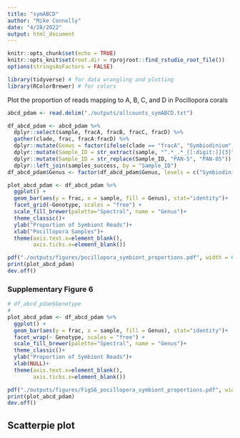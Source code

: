 ```yaml
---
title: "symABCD"
author: "Mike Connelly"
date: "4/28/2022"
output: html_document
---
```


```r
knitr::opts_chunk$set(echo = TRUE)
knitr::opts_knit$set(root.dir = rprojroot::find_rstudio_root_file())
options(stringsAsFactors = FALSE)
```

```r
library(tidyverse) # for data wrangling and plotting
library(RColorBrewer) # for colors
```

Plot the proportion of reads mapping to A, B, C, and D in Pocillopora corals

```r
abcd_pdam <- read.delim("./outputs/allcounts_symABCD.txt")

df_abcd_pdam <- abcd_pdam %>% 
  dplyr::select(sample, fracA, fracB, fracC, fracD) %>% 
  gather(clade, frac, fracA:fracD) %>% 
  dplyr::mutate(Genus = factor(ifelse(clade == "fracA", "Symbiodinium", ifelse(clade == "fracB", "Breviolum", ifelse(clade == "fracC", "Cladocopium", "Durusdinium"))))) %>%
  dplyr::mutate(Sample_ID = str_extract(sample, "^.*_.*_[[:digit:]]{3}")) %>%
  dplyr::mutate(Sample_ID = str_replace(Sample_ID, "PAN-5", "PAN-05")) %>% 
  dplyr::left_join(samples_success, by = "Sample_ID")
df_abcd_pdam$Genus <- factor(df_abcd_pdam$Genus, levels = c("Symbiodinium", "Breviolum", "Cladocopium", "Durusdinium", ordered = T))

plot_abcd_pdam <- df_abcd_pdam %>% 
  ggplot() + 
  geom_bar(aes(y = frac, x = sample, fill = Genus), stat="identity")+
  facet_grid(~Genotype, scales = "free") +
  scale_fill_brewer(palette="Spectral", name = "Genus")+
  theme_classic()+
  ylab("Proportion of Symbiont Reads")+
  xlab("Pocillopora Samples")+
  theme(axis.text.x=element_blank(),
        axis.ticks.x=element_blank())
```
```r
pdf("./outputs/figures/pocillopora_symbiont_proportions.pdf", width = 6.5, height = 6.5)
print(plot_abcd_pdam)
dev.off()
```
### Supplementary Figure 6
```r
# df_abcd_pdam$Genotype
# 
plot_abcd_pdam <- df_abcd_pdam %>% 
  ggplot() + 
  geom_bar(aes(y = frac, x = sample, fill = Genus), stat="identity")+
  facet_wrap(~ Genotype, scales = "free") +
  scale_fill_brewer(palette="Spectral", name = "Genus")+
  theme_classic()+
  ylab("Proportion of Symbiont Reads")+
  xlab(NULL)+
  theme(axis.text.x=element_blank(),
        axis.ticks.x=element_blank())
```
```r
pdf("./outputs/figures/FigS6_pocillopora_symbiont_proportions.pdf", width = 6.5, height = 6.5)
print(plot_abcd_pdam)
dev.off()
```

## Scatterpie plot